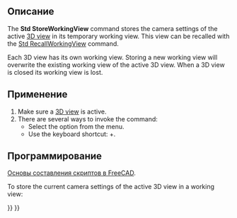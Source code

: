<languages/>

{{Docnav
|[[Std_ViewRotateRight|ViewRotateRight]]
|[[Std_RecallWorkingView|RecallWorkingView]]
|[[Std_View_Menu|Std View Menu]]
|IconL=Std_ViewRotateRight.svg
|IconR=
|IconC=Freecad.svg
}}

{{GuiCommand
|Name=Std StoreWorkingView
|MenuLocation=View → Standard views → Store working view
|Workbenches=All
|Shortcut={{KEY|Shift}}+{{KEY|End}}
|Version=0.21
|SeeAlso=[[Std_RecallWorkingView|Std RecallWorkingView]], [[Std_FreezeViews|Std FreezeViews]]
}}

<span id="Description"></span>
==Описание==

The '''Std StoreWorkingView''' command stores the camera settings of the active [[3D_view|3D view]] in its temporary working view. This view can be recalled with the [[Std_RecallWorkingView|Std RecallWorkingView]] command.

Each 3D view has its own working view. Storing a new working view will overwrite the existing working view of the active 3D view. When a 3D view is closed its working view is lost.

<span id="Usage"></span>
==Применение==

# Make sure a [[3D_view|3D view]] is active.
# There are several ways to invoke the command:
#* Select the {{MenuCommand|View → Standard views → Store working view}} option from the menu.
#* Use the keyboard shortcut: {{KEY|Shift}}+{{KEY|End}}.

<span id="Scripting"></span>
==Программирование==

<div class="mw-translate-fuzzy">
{{Emphasis|Смотрите так же:}} [[FreeCAD_Scripting_Basics/ru|Основы составления скриптов в FreeCAD]].
</div>

To store the current camera settings of the active 3D view in a working view:

{{Code|code=
import FreeCADGui

FreeCADGui.runCommand("Std_StoreWorkingView", 0)
}}


{{Docnav
|[[Std_ViewRotateRight|ViewRotateRight]]
|[[Std_RecallWorkingView|RecallWorkingView]]
|[[Std_View_Menu|Std View Menu]]
|IconL=Std_ViewRotateRight.svg
|IconR=
|IconC=Freecad.svg
}}

{{Std_Base_navi{{#translation:}}}}
{{Userdocnavi{{#translation:}}}}